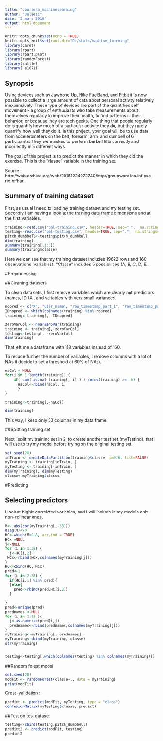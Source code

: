 ---
title: "coursera_machinelearning"
author: "JulietC"
date: "3 mars 2018"
output: html_document
---

```{r setup, include=FALSE}
knitr::opts_chunk$set(echo = TRUE)
knitr::opts_knit$set(root.dir="D:/stats/machine_learning")
library(caret)
library(rpart)
library(rpart.plot)
library(randomForest)
library(rattle)
library( e1071)
```

## Synopsis

Using devices such as Jawbone Up, Nike FuelBand, and Fitbit it is now possible to collect a large amount of data about personal activity relatively inexpensively. These type of devices are part of the quantified self movement - a group of enthusiasts who take measurements about themselves regularly to improve their health, to find patterns in their behavior, or because they are tech geeks. One thing that people regularly do is quantify how much of a particular activity they do, but they rarely quantify how well they do it. In this project, your goal will be to use data from accelerometers on the belt, forearm, arm, and dumbell of 6 participants. They were asked to perform barbell lifts correctly and incorrectly in 5 different ways.

The goal of this project is to predict the manner in which they did the exercise. This is the "classe" variable in the training set.

Source : http://web.archive.org/web/20161224072740/http:/groupware.les.inf.puc-rio.br/har. 


## Summary of training dataset

First, as usual I need to load my training dataset and my testing set. Secondly I am having a look at the training data frame dimensions and at the first variables.

```{r}
training<-read.csv("pml-training.csv", header=TRUE, sep=",",  na.strings=c("NA","#DIV/0!","") )
testing<-read.csv("pml-testing.csv", header=TRUE, sep=",",  na.strings=c("NA","#DIV/0!","") )
pitch_dumbbell<-testing$pitch_dumbbell
dim(training)
summary(training[,1:5])
summary(training$classe)

```

Here we can see that my training dataset includes 19622 rows and 160 observations (variables). "Classe" includes 5 possibilities (A, B, C, D, E).

#Preprocessing 

##Cleaning datasets

To clean data sets, I first remove variables which are clearly not predictors (names, ID (X), and variables with very small variances.
```{r}
nopred <- c("X", "user_name", "raw_timestamp_part_1", "raw_timestamp_part_2", "cvtd_timestamp", "new_window", "num_window")
IDnopred <- which(colnames(training) %in% nopred)
training<-training[, -IDnopred]

zeroVarCol <- nearZeroVar(training)
training <- training[,-zeroVarCol]
testing<-testing[, -zeroVarCol]
dim(training)

```
That left me a dataframe with 118 variables instead of 160.

To reduce further the number of variables, I remove columns with a lot of NAs (I decide to set a threshold at 60% of NAs).

```{r}
naCol = NULL
for(i in 1:length(training)) {
    if( sum( is.na( training[, i] ) ) /nrow(training) >= .6) {
      naCol<-rbind(naCol, i)
      } 
}

training<-training[,-naCol]

dim(training)

```
This way, I keep only 53 columns in my data frame.


##Splitting training set

Next I split my training set in 2, to create another test set (myTesting), that I will use to try my model before trying on the original testing set.

```{r}
set.seed(28)
inTrain <- createDataPartition(training$classe, p=0.6, list=FALSE)
myTraining <- training[inTrain, ]
myTesting <- training[-inTrain, ]
dim(myTraining); dim(myTesting)
classe<-myTraining$classe
```



#Predicting

## Selecting predictors

I look at highly correlated variables, and I will include in my models only non-colinear ones.

```{r}
M<- abs(cor(myTraining[,-53]))
diag(M)<-0
HC<-which(M>0.8, arr.ind = TRUE)
HCx =NULL
j<-NULL
for (i in 1:38) { 
  j<-HC[i,2]
 HCx<-rbind(HCx,colnames(myTraining[j]))
}
HC<-cbind(HC, HCx)
pred<-1
for (i in 2:38) { 
  if(HC[i,1] %in% pred){ 
  }else{
    pred<-rbind(pred,HC[i,2])
  }
    
}
pred<-unique(pred)
prednames <-NULL
for (i in 1:13 ){ 
  j<-as.numeric(pred[i,])
  prednames<-rbind(prednames,colnames(myTraining[j]))
}
myTraining<-myTraining[, prednames]
myTraining<-cbind(myTraining, classe)
str(myTraining)


testing<-testing[,which(colnames(testing) %in% colnames(myTraining))]
```

##Random forest model

```{r}
set.seed(28)
modFit <- randomForest(classe~., data = myTraining)
print(modFit)
```

Cross-validation :

```{r}
predict <- predict(modFit, myTesting, type = "class")
confusionMatrix(myTesting$classe, predict)
```

##Test on test dataset

```{r}
testing<-cbind(testing,pitch_dumbbell)
predict2 <- predict(modFit, testing)
predict2
```